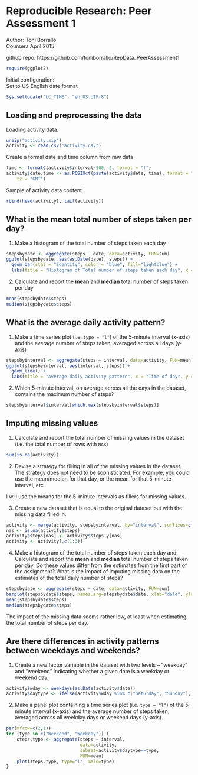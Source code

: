 Reproducible Research: Peer Assessment 1
========================================
Author: Toni Borrallo  
Coursera April 2015 
 
github repo:
https://github.com/toniborrallo/RepData_PeerAssessment1  

```r
require(ggplot2)
```
Initial configuration:  
Set to US English date format
```r
Sys.setlocale("LC_TIME", "en_US.UTF-8")
```

## Loading and preprocessing the data

Loading activity data.  

```r
unzip("activity.zip")
activity <- read.csv("activity.csv")
```

Create a formal date and time column from raw data 

```r
time <- formatC(activity$interval/100, 2, format = "f")
activity$date.time <- as.POSIXct(paste(activity$date, time), format = "%Y-%m-%d %H.%M", 
    tz = "GMT")
```

Sample of activity data content.  

```r
rbind(head(activity), tail(activity))
```

## What is the mean total number of steps taken per day?

1. Make a histogram of the total number of steps taken each day

```r
stepsbydate <- aggregate(steps ~ date, data=activity, FUN=sum)
ggplot(stepsbydate, aes(as.Date(date), steps)) + 
  geom_bar(stat = "identity", color = "blue", fill="lightblue") + 
  labs(title = "Histogram of Total number of steps taken each day", x = "Date", y = "Total number of steps")
```

2. Calculate and report the **mean** and **median** total number of
   steps taken per day

```r
mean(stepsbydate$steps)
median(stepsbydate$steps)
```

## What is the average daily activity pattern?

1. Make a time series plot (i.e. `type = "l"`) of the 5-minute
   interval (x-axis) and the average number of steps taken, averaged
   across all days (y-axis)

```r
stepsbyinterval <- aggregate(steps ~ interval, data=activity, FUN=mean)
ggplot(stepsbyinterval, aes(interval, steps)) + 
  geom_line() +
  labs(title = "Average daily activity pattern", x = "Time of day", y = "Mean number of steps")

```

2. Which 5-minute interval, on average across all the days in the
   dataset, contains the maximum number of steps?

```r
stepsbyinterval$interval[which.max(stepsbyinterval$steps)]
```

## Imputing missing values

1. Calculate and report the total number of missing values in the
   dataset (i.e. the total number of rows with `NA`s)

```r
sum(is.na(activity))
```

2. Devise a strategy for filling in all of the missing values in the
   dataset. The strategy does not need to be sophisticated. For
   example, you could use the mean/median for that day, or the mean
   for that 5-minute interval, etc.

I will use the means for the 5-minute intervals as fillers for missing
values.

3. Create a new dataset that is equal to the original dataset but with
   the missing data filled in.

```r
activity <- merge(activity, stepsbyinterval, by="interval", suffixes=c("",".y"))
nas <- is.na(activity$steps)
activity$steps[nas] <- activity$steps.y[nas]
activity <- activity[,c(1:3)]
```


4. Make a histogram of the total number of steps taken each day and
   Calculate and report the **mean** and **median** total number of
   steps taken per day. Do these values differ from the estimates from
   the first part of the assignment? What is the impact of imputing
   missing data on the estimates of the total daily number of steps?

```r
stepsbydate <- aggregate(steps ~ date, data=activity, FUN=sum)
barplot(stepsbydate$steps, names.arg=stepsbydate$date, xlab="date", ylab="steps")
mean(stepsbydate$steps)
median(stepsbydate$steps)
```

The impact of the missing data seems rather low, at least when
estimating the total number of steps per day.


## Are there differences in activity patterns between weekdays and weekends?
1. Create a new factor variable in the dataset with two levels --
   "weekday" and "weekend" indicating whether a given date is a
   weekday or weekend day.

```r
activity$wday <- weekdays(as.Date(activity$date))
activity$daytype <- ifelse(activity$wday %in% c("Saturday", "Sunday"), "Weekend", "Weekday")
```


2. Make a panel plot containing a time series plot (i.e. `type = "l"`)
   of the 5-minute interval (x-axis) and the average number of steps
   taken, averaged across all weekday days or weekend days
   (y-axis).

```r
par(mfrow=c(2,1))
for (type in c("Weekend", "Weekday")) {
    steps.type <- aggregate(steps ~ interval,
                            data=activity,
                            subset=activity$daytype==type,
                            FUN=mean)
    plot(steps.type, type="l", main=type)
}
```


